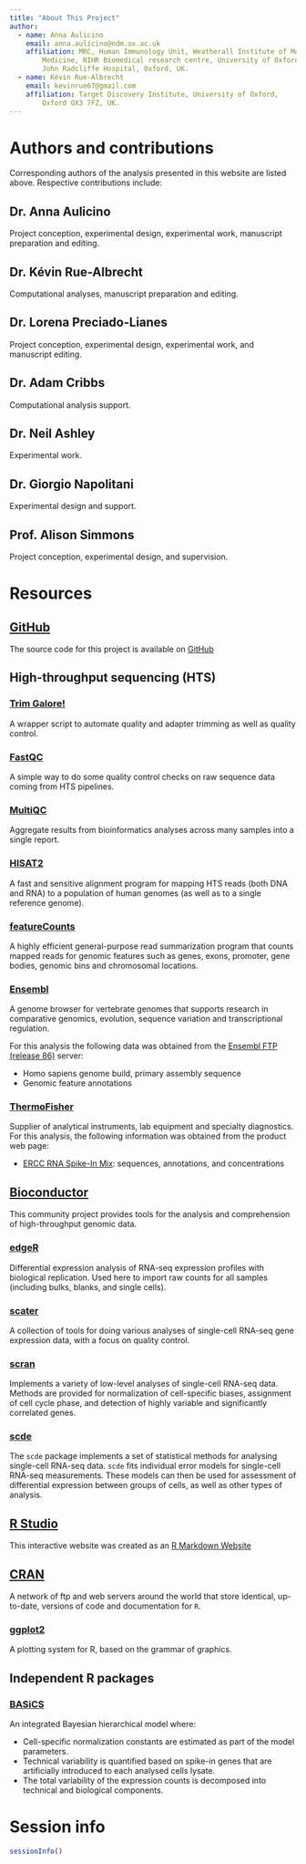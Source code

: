 ```yaml
---
title: "About This Project"
author:
  - name: Anna Aulicino
    email: anna.aulicino@ndm.ox.ac.uk
    affiliation: MRC, Human Immunology Unit, Weatherall Institute of Molecular
        Medicine, NIHR Biomedical research centre, University of Oxford,
        John Radcliffe Hospital, Oxford, UK.
  - name: Kévin Rue-Albrecht
    email: kevinrue67@gmail.com
    affiliation: Target Discovery Institute, University of Oxford,
        Oxford OX3 7FZ, UK.
---
```


# Authors and contributions

Corresponding authors of the analysis presented in this website are listed
above. Respective contributions include:

## Dr. Anna Aulicino

Project conception, experimental design, experimental work,
manuscript preparation and editing.

## Dr. Kévin Rue-Albrecht

Computational analyses, manuscript preparation and editing.

## Dr. Lorena Preciado-Lianes

Project conception, experimental design, experimental work, and manuscript editing.

## Dr. Adam Cribbs

Computational analysis support.

## Dr. Neil Ashley

Experimental work.

## Dr. Giorgio Napolitani

Experimental design and support.

## Prof. Alison Simmons

Project conception, experimental design, and supervision.

# Resources

## [GitHub](https://github.com)

The source code for this project is available on
[GitHub](https://github.com/kevinrue/DC_sc)

## High-throughput sequencing (HTS)

### [Trim Galore!](http://www.bioinformatics.babraham.ac.uk/projects/trim_galore)

A wrapper script to automate quality and adapter trimming as well as quality
control.

### [FastQC](http://www.bioinformatics.babraham.ac.uk/projects/fastqc/)

A simple way to do some quality control checks on raw sequence data coming from
HTS pipelines.

### [MultiQC](http://multiqc.info)

Aggregate results from bioinformatics analyses across many samples into a
single report.

### [HISAT2](https://ccb.jhu.edu/software/hisat2)

A fast and sensitive alignment program for mapping HTS reads (both DNA and RNA)
to a population of human genomes (as well as to a single reference genome).

### [featureCounts](http://bioinf.wehi.edu.au/featureCounts)

A highly efficient general-purpose read summarization program that counts
mapped reads for genomic features such as genes, exons, promoter, gene bodies,
genomic bins and chromosomal locations.

### [Ensembl](http://www.ensembl.org/index.html)

A genome browser for vertebrate
genomes that supports research in comparative genomics, evolution, sequence
variation and transcriptional regulation.

For this analysis the following data was obtained from the
[Ensembl FTP (release 86)](http://www.ensembl.org/info/data/ftp/index.html)
server:

  + Homo sapiens genome build, primary assembly sequence
  + Genomic feature annotations
  
  
### [ThermoFisher](https://www.thermofisher.com)

Supplier of analytical instruments, lab equipment and specialty diagnostics.
For this analysis, the following information was obtained from the product
web page:

  + [ERCC RNA Spike-In Mix](https://www.thermofisher.com/order/catalog/product/4456739):
    sequences, annotations, and concentrations

## [Bioconductor](https://www.bioconductor.org)

This community project provides tools for the analysis and comprehension of
high-throughput genomic data. 

### [edgeR](http://bioconductor.org/packages/edgeR)

Differential expression analysis of RNA-seq expression profiles with biological
replication. Used here to import raw counts for all samples (including
bulks, blanks, and single cells).

### [scater](http://bioconductor.org/packages/scater)

A collection of tools for doing various analyses of single-cell RNA-seq gene
expression data, with a focus on quality control.

### [scran](http://bioconductor.org/packages/scran)

Implements a variety of low-level analyses of single-cell RNA-seq data.
Methods are provided for normalization of cell-specific biases, assignment of
cell cycle phase, and detection of highly variable and significantly correlated
genes.

### [scde](http://bioconductor.org/packages/scde)

The `scde` package implements a set of statistical methods for analysing
single-cell RNA-seq data. `scde` fits individual error models for single-cell
RNA-seq measurements. These models can then be used for assessment of
differential expression between groups of cells, as well as other types of
analysis.

## [R Studio](https://www.rstudio.com)

This interactive website was created as an
[R Markdown Website](http://rmarkdown.rstudio.com/rmarkdown_websites.html)

## [CRAN](https://cran.r-project.org/)

A network of ftp and web servers around the world that store identical, up-to-date, versions of code and documentation for `R`.

### [ggplot2](http://ggplot2.org)

A plotting system for R, based on the grammar of graphics.

## Independent R packages

### [BASiCS](https://github.com/catavallejos/BASiCS)

An integrated Bayesian hierarchical model where:

* Cell-specific normalization constants are estimated as part of the model
  parameters.
* Technical variability is quantified based on spike-in genes that are
  artificially introduced to each analysed cells lysate.
* The total variability of the expression counts is decomposed into technical
  and biological components.

# Session info

```r
sessionInfo()
```
